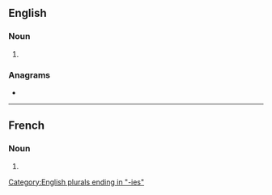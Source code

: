 ==English==

===Noun===
{{head|en|noun form}}

# {{plural of|en|antinomy}}

===Anagrams===
* {{anagrams|en|a=aeiimnnost|antimonies|neointimas|semination}}

[[Category:English plurals ending in "-ies"]]

----

==French==

===Noun===
{{head|fr|noun plural form|g=f}}

# {{plural of|fr|antinomie}}